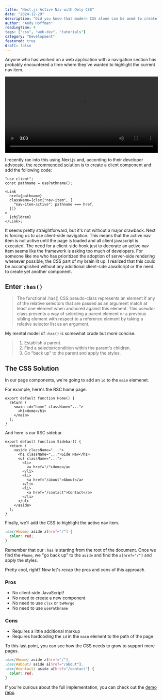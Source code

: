 ```yaml
---
title: "Next.js Active Nav with Only CSS"
date: "2024-12-29"
description: "Did you know that modern CSS alone can be used to create an active nav item in Next.js?"
author: "Andy Hoffman"
readingTime: 4
tags: ["css", "web-dev", "tutorials"]
category: "Development"
featured: true
draft: false
---
```


Anyone who has worked on a web application with a navigation section has probably encountered a time where they've wanted to highlight the current nav item.

<video width="100%" controls>
  <source
    src="https://github.com/user-attachments/assets/295ae178-e717-48d7-a4f2-20eac03d82ff"
    type="video/mp4"
  />
  Your browser does not support the video tag.
</video>

I recently ran into this using Next.js and, according to their developer advocate, [the recommended solution](https://x.com/asidorenko_/status/1812855952380457259) is to create a client component and add the following code:

```tsx
"use client";
const pathname = usePathname();

<Link
  href={pathname}
  className={clsx("nav-item", {
    "nav-item-active": pathname === href,
  })}
>
  {children}
</Link>;
```

It seems pretty straightforward, but it's not without a major drawback. Next is forcing us to use client-side navigation. This means that the active nav item is not active until the page is loaded and all client javascript is executed. The need for a client-side hook just to decorate an active nav item seems like the framework is asking too much of developers. For someone like me who has prioritized the adoption of server-side rendering whenever possible, the CSS part of my brain lit up. I realized that this could be accomplished without any additional client-side JavaScript or the need to create yet another component.

## Enter `:has()`

> The functional :has() CSS pseudo-class represents an element if any of the relative selectors that are passed as an argument match at least one element when anchored against this element. This pseudo-class presents a way of selecting a parent element or a previous sibling element with respect to a reference element by taking a relative selector list as an argument.

My mental model of `:has()` is somewhat crude but more concise.

> 1. Establish a parent.
> 2. Find a selector/condition within the parent's children.
> 3. Go "back up" to the parent and apply the styles.

## The CSS Solution

In our page components, we're going to add an `id` to the `main` elemenet.

For example, here's the RSC home page.

```tsx
export default function Home() {
  return (
    <main id="home" className="...">
      <h1>Home</h1>
    </main>
  );
}
```

And here is our RSC sidebar.

```tsx
export default function Sidebar() {
  return (
    <aside className="...">
      <h1 className="...">Side Nav</h1>
      <ul className="...">
        <li>
          <a href="/">Home</a>
        </li>
        <li>
          <a href="/about">About</a>
        </li>
        <li>
          <a href="/contact">Contact</a>
        </li>
      </ul>
    </aside>
  );
}
```

Finally, we'll add the CSS to highlight the active nav item.

```css
:has(#home) aside a[href="/"] {
  color: red;
}
```

Remember that our `:has` is starting from the root of the document. Once we find the `#home`, we "go back up" to the `aside` and find the `a[href="/"]` and apply the styles.

Pretty cool, right? Now let's recap the pros and cons of this approach.

### Pros

- No client-side JavaScript!
- No need to create a new component
- No need to use `clsx` or `twMerge`
- No need to use `usePathname`

### Cons

- Requires a little additional markup
- Requires hardcoding the `id` in the `main` element to the path of the page

To this last point, you can see how the CSS needs to grow to support more pages.

```css
:has(#home) aside a[href="/"],
:has(#about) aside a[href="/about"],
:has(#contact) aside a[href="/contact"] {
  color: red;
}
```

If you're curious about the full implementation, you can check out the [demo repo](https://github.com/antibland/rsc-active-nav/).
